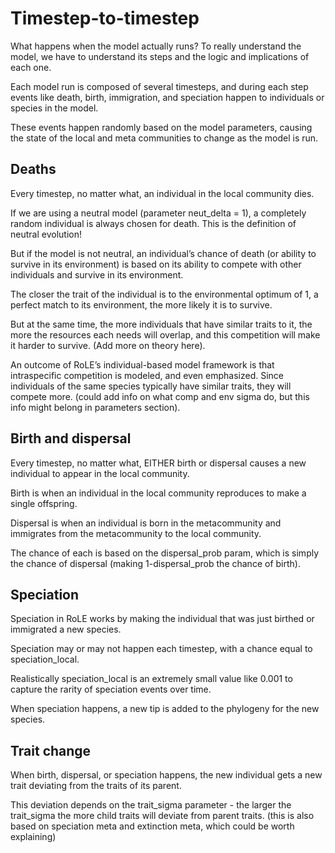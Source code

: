 # Timestep-to-timestep

What happens when the model actually runs? To really understand the model, we have to understand its steps and the logic and implications of each one.

Each model run is composed of several timesteps, and during each step events like death, birth, immigration, and speciation happen to individuals or species in the model.

These events happen randomly based on the model parameters, causing the state of the local and meta communities to change as the model is run.

## Deaths

Every timestep, no matter what, an individual in the local community dies.

If we are using a neutral model (parameter neut_delta = 1), a completely random individual is always chosen for death. This is the definition of neutral evolution!

But if the model is not neutral, an individual's chance of death (or ability to survive in its environment) is based on its ability to compete with other individuals and survive in its environment.

The closer the trait of the individual is to the environmental optimum of 1, a perfect match to its environment, the more likely it is to survive.

But at the same time, the more individuals that have similar traits to it, the more the resources each needs will overlap, and this competition will make it harder to survive. (Add more on theory here).

An outcome of RoLE's individual-based model framework is that intraspecific competition is modeled, and even emphasized. Since individuals of the same species typically have similar traits, they will compete more. (could add info on what comp and env sigma do, but this info might belong in parameters section).

## Birth and dispersal

Every timestep, no matter what, EITHER birth or dispersal causes a new individual to appear in the local community.

Birth is when an individual in the local community reproduces to make a single offspring.

Dispersal is when an individual is born in the metacommunity and immigrates from the metacommunity to the local community.

The chance of each is based on the dispersal_prob param, which is simply the chance of dispersal (making 1-dispersal_prob the chance of birth).

## Speciation

Speciation in RoLE works by making the individual that was just birthed or immigrated a new species.

Speciation may or may not happen each timestep, with a chance equal to speciation_local.

Realistically speciation_local is an extremely small value like 0.001 to capture the rarity of speciation events over time.

When speciation happens, a new tip is added to the phylogeny for the new species.

## Trait change

When birth, dispersal, or speciation happens, the new individual gets a new trait deviating from the traits of its parent.

This deviation depends on the trait_sigma parameter - the larger the trait_sigma the more child traits will deviate from parent traits. (this is also based on speciation meta and extinction meta, which could be worth explaining)
